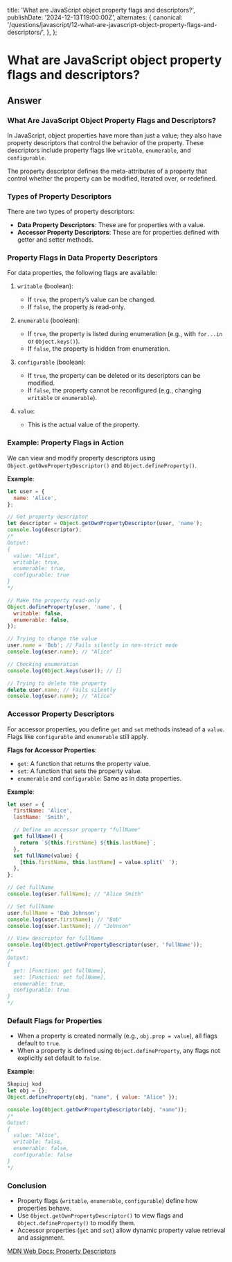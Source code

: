 
  title: 'What are JavaScript object property flags and descriptors?',
  publishDate: '2024-12-13T19:00:00Z',
  alternates: {
    canonical:
      '/questions/javascript/12-what-are-javascript-object-property-flags-and-descriptors/',
  },
};

# What are JavaScript object property flags and descriptors?

## Answer

### What Are JavaScript Object Property Flags and Descriptors?

In JavaScript, object properties have more than just a value; they also have property descriptors that control the behavior of the property. These descriptors include property flags like `writable`, `enumerable`, and `configurable`.

The property descriptor defines the meta-attributes of a property that control whether the property can be modified, iterated over, or redefined.

### Types of Property Descriptors

There are two types of property descriptors:

- **Data Property Descriptors**: These are for properties with a value.
- **Accessor Property Descriptors**: These are for properties defined with getter and setter methods.

### Property Flags in Data Property Descriptors

For data properties, the following flags are available:

1. `writable` (boolean):

   - If `true`, the property’s value can be changed.
   - If `false`, the property is read-only.

2. `enumerable` (boolean):

   - If `true`, the property is listed during enumeration (e.g., with `for...in` or `Object.keys()`).
   - If `false`, the property is hidden from enumeration.

3. `configurable` (boolean):

   - If `true`, the property can be deleted or its descriptors can be modified.
   - If `false`, the property cannot be reconfigured (e.g., changing `writable` or `enumerable`).

4. `value`:

   - This is the actual value of the property.

### Example: Property Flags in Action

We can view and modify property descriptors using `Object.getOwnPropertyDescriptor()` and `Object.defineProperty()`.

**Example**:

```javascript
let user = {
  name: 'Alice',
};

// Get property descriptor
let descriptor = Object.getOwnPropertyDescriptor(user, 'name');
console.log(descriptor);
/*
Output:
{
  value: "Alice",
  writable: true,
  enumerable: true,
  configurable: true
}
*/

// Make the property read-only
Object.defineProperty(user, 'name', {
  writable: false,
  enumerable: false,
});

// Trying to change the value
user.name = 'Bob'; // Fails silently in non-strict mode
console.log(user.name); // "Alice"

// Checking enumeration
console.log(Object.keys(user)); // []

// Trying to delete the property
delete user.name; // Fails silently
console.log(user.name); // "Alice"
```

### Accessor Property Descriptors

For accessor properties, you define `get` and `set` methods instead of a `value`. Flags like `configurable` and `enumerable` still apply.

**Flags for Accessor Properties**:

- `get`: A function that returns the property value.
- `set`: A function that sets the property value.
- `enumerable` and `configurable`: Same as in data properties.

**Example**:

```javascript
let user = {
  firstName: 'Alice',
  lastName: 'Smith',

  // Define an accessor property "fullName"
  get fullName() {
    return `${this.firstName} ${this.lastName}`;
  },
  set fullName(value) {
    [this.firstName, this.lastName] = value.split(' ');
  },
};

// Get fullName
console.log(user.fullName); // "Alice Smith"

// Set fullName
user.fullName = 'Bob Johnson';
console.log(user.firstName); // "Bob"
console.log(user.lastName); // "Johnson"

// View descriptor for fullName
console.log(Object.getOwnPropertyDescriptor(user, 'fullName'));
/*
Output:
{
  get: [Function: get fullName],
  set: [Function: set fullName],
  enumerable: true,
  configurable: true
}
*/
```

### Default Flags for Properties

- When a property is created normally (e.g., `obj.prop = value`), all flags default to `true`.
- When a property is defined using `Object.defineProperty`, any flags not explicitly set default to `false`.

**Example**:

```javascript
Skopiuj kod
let obj = {};
Object.defineProperty(obj, "name", { value: "Alice" });

console.log(Object.getOwnPropertyDescriptor(obj, "name"));
/*
Output:
{
  value: "Alice",
  writable: false,
  enumerable: false,
  configurable: false
}
*/
```

### Conclusion

- Property flags (`writable`, `enumerable`, `configurable`) define how properties behave.
- Use `Object.getOwnPropertyDescriptor()` to view flags and `Object.defineProperty()` to modify them.
- Accessor properties (`get` and `set`) allow dynamic property value retrieval and assignment.

[MDN Web Docs: Property Descriptors](https://developer.mozilla.org/en-US/docs/Web/JavaScript/Reference/Global_Objects/Object/defineProperty)

<GithubEdit link='/questions/javascript/12-what-are-javascript-object-property-flags-and-descriptors/page.mdx' />
